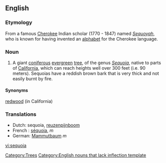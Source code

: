 ==English==
=== Etymology ===
From a famous [[Cherokee]] Indian scholar (1770 - 1847) named ''[[Sequoyah]]'', who is known for having invented an [[alphabet]] for the Cherokee language.

=== Noun ===
{{en-noun}}

# A giant [[coniferous]] [[evergreen]] [[tree]], of the genus ''[[Sequoia]]'', native to parts of [[California]], which can reach heights well over 300 feet (i.e. 90 meters). Sequoias have a reddish brown bark that is very thick and not easily burnt by fire.

==== Synonyms ====
[[redwood]] (in California)

=== Translations ===
*Dutch: sequoia, [[reuzenpijnboom]]
*French : [[séquoia]], ''m''
*German: [[Mammutbaum]] ''m''

[[Category:Trees]]
[[Category:English nouns that lack inflection template]]

[[vi:sequoia]]